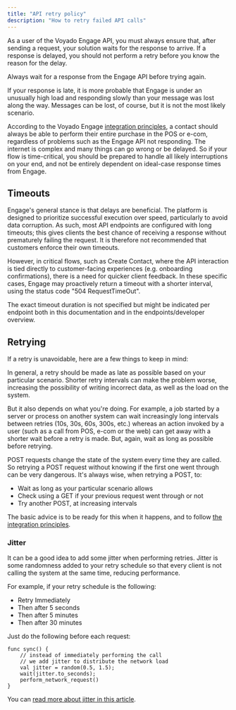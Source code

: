 ```yaml
---
title: "API retry policy"
description: "How to retry failed API calls"
---
```


As a user of the Voyado Engage API, you must always ensure that, after sending a request, your solution waits for the response to arrive. If a response is delayed, you should not perform a retry before you know the reason for the delay.

<Note>
  Always wait for a response from the Engage API before trying again.
</Note>

If your response is late, it is more probable that Engage is under an unusually high load and responding slowly than your message was lost along the way. Messages can be lost, of course, but it is not the most likely scenario.

According to the Voyado Engage [integration principles](https://developer.voyado.com/en/api/integration-principles.html), a contact should always be able to perform their entire purchase in the POS or e-com, regardless of problems such as the Engage API not responding. The internet is complex and many things can go wrong or be delayed. So if your flow is time-critical, you should be prepared to handle all likely interruptions on your end, and not be entirely dependent on ideal-case response times from Engage.

## **Timeouts**

Engage's general stance is that delays are beneficial. The platform is designed to prioritize successful execution over speed, particularly to avoid data corruption. As such, most API endpoints are configured with long timeouts; this gives clients the best chance of receiving a response without prematurely failing the request. It is therefore not recommended that customers enforce their own timeouts.

However, in critical flows, such as Create Contact, where the API interaction is tied directly to customer-facing experiences (e.g. onboarding confirmations), there is a need for quicker client feedback. In these specific cases, Engage may proactively return a timeout with a shorter interval, using the status code "504 RequestTimeOut".

<Note>
  The exact timeout duration is not specified but might be indicated per endpoint both in this documentation and in the endpoints/developer overview.
</Note>

## **Retrying**

If a retry is unavoidable, here are a few things to keep in mind:

In general, a retry should be made as late as possible based on your particular scenario. Shorter retry intervals can make the problem worse, increasing the possibility of writing incorrect data, as well as the load on the system.

But it also depends on what you're doing. For example, a job started by a server or process on another system can wait increasingly long intervals between retries (10s, 30s, 60s, 300s, etc.) whereas an action invoked by a user (such as a call from POS, e-com or the web) can get away with a shorter wait before a retry is made. But, again, wait as long as possible before retrying.

POST requests change the state of the system every time they are called. So retrying a POST request without knowing if the first one went through can be very dangerous. It's always wise, when retrying a POST, to:

- Wait as long as your particular scenario allows
- Check using a GET if your previous request went through or not
- Try another POST, at increasing intervals

The basic advice is to be ready for this when it happens, and to follow [<u>the integration principles</u>](https://developer.voyado.com/en/api/integration-principles.html).

### **Jitter**

It can be a good idea to add some jitter when performing retries. Jitter is some randomness added to your retry schedule so that every client is not calling the system at the same time, reducing performance.

For example, if your retry schedule is the following:

- Retry Immediately
- Then after 5 seconds
- Then after 5 minutes
- Then after 30 minutes

Just do the following before each request:

```
func sync() { 
    // instead of immediately performing the call 
    // we add jitter to distribute the network load 
    val jitter = random(0.5, 1.5);
    wait(jitter.to_seconds);
    perform_network_request()
}
```

You can [read more about jitter in this article](https://medium.com/@juliozynger/be-a-good-client-jitter-19714ced379).